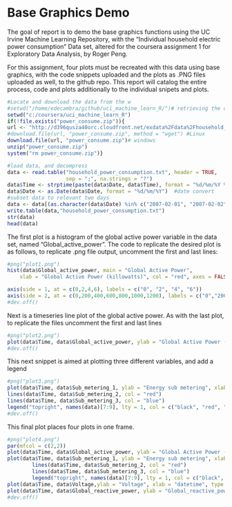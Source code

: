 Base Graphics Demo
====

The goal of report is to demo the base graphics functions using the UC Irvine Machine Learning Repository, with the "Individual household electric power consumption" Data set, altered for the coursera assignment 1 for Exploratory Data Analysis, by Roger Peng.  

For this assignment, four plots must be recreated with this data using base graphics, with the code snippets uploaded and the plots as .PNG files uploaded as well, to the github repo.  This report will catalog the entire process, code and plots additionally to the individual snipets and plots.

```r
#Locate and download the data from the w
#setwd("/home/edecambra/github/uci_machine_learn_R/")# retrieving the data
setwd("c:/coursera/uci_machine_learn_R")
if(!file.exists("power_consume.zip")){
url <- "http://d396qusza40orc.cloudfront.net/exdata%2Fdata%2Fhousehold_power_consumption.zip"
#download.file(url, "power_consume.zip", method = "wget") #Linux
download.file(url, "power_consume.zip")# windows
unzip("power_consume.zip")
system("rm power_consume.zip")}

#load data, and decompress
data <- read.table("household_power_consumption.txt", header = TRUE, 
                   sep = ";", na.strings = "?")
data$Time <- strptime(paste(data$Date, data$Time), format = "%d/%m/%Y %H:%M:%S") #time convert
data$Date <- as.Date(data$Date, format = "%d/%m/%Y")  #date convert
#subset data to relevant two days
data <- data[(as.character(data$Date) %in% c("2007-02-01", "2007-02-02")),]
write.table(data,"household_power_consumption.txt")
str(data)
head(data)

```

The first plot is a histogram of the global active power variable in the data set, named "Global_active_power".  The code to replicate the desired plot is as follows, to replicate .png file output, uncomment the first and last lines:
```r
#png("plot1.png")
hist(data$Global_active_power, main = "Global Active Power",
    xlab = "Global Active Power (killowatts)", col = "red", axes = FALSE )

axis(side = 1, at = c(0,2,4,6), labels = c("0", "2", "4", "6")) 
axis(side = 2, at = c(0,200,400,600,800,1000,1200), labels = c("0","200","400","600", "800", "1000", "1200")) 
#dev.off()
```

Next is a timeseries line plot of the global active power.  As with the last plot, to replicate the files uncomment the first and last lines

```r
#png("plot2.png")
plot(data$Time, data$Global_active_power, ylab = "Global Active Power (killowatts)", xlab = "", type = "l")
#dev.off()
```

This next snippet is aimed at plotting three different variables, and add a legend

```r
#png("plot3.png")
plot(data$Time, data$Sub_metering_1, ylab = "Energy sub metering", xlab = "", type = "l")
lines(data$Time, data$Sub_metering_2, col = "red")
lines(data$Time, data$Sub_metering_3, col = "blue")
legend("topright", names(data)[7:9], lty = 1, col = c("black", "red", "blue"))
#dev.off()
```

This final plot places four plots in one frame. 
```r
#png("plot4.png")
par(mfcol = c(2,2))
plot(data$Time, data$Global_active_power, ylab = "Global Active Power (killowatts)", xlab = "", type = "l")
plot(data$Time, data$Sub_metering_1, ylab = "Energy sub metering", xlab = "", type = "l")
        lines(data$Time, data$Sub_metering_2, col = "red")
        lines(data$Time, data$Sub_metering_3, col = "blue")
        legend("topright", names(data)[7:9], lty = 1, col = c("black", "red", "blue"), bty = "n")
plot(data$Time, data$Voltage,ylab = "Voltage", xlab = "datetime", type = "l")
plot(data$Time, data$Global_reactive_power, ylab = "Global_reactive_power", xlab = "datetime", type = "l")
#dev.off()
```
